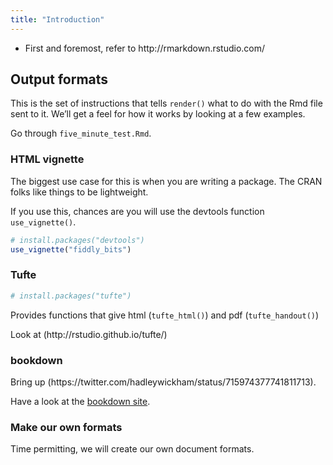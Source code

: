 ```yaml
---
title: "Introduction"
---
```


* First and foremost, refer to http://rmarkdown.rstudio.com/

## Output formats

This is the set of instructions that tells `render()` what to do with the Rmd file sent to it. We'll get a feel for how it works by looking at a few examples. 

Go through `five_minute_test.Rmd`.
  
### HTML vignette

The biggest use case for this is when you are writing a package. The CRAN folks like things to be lightweight.

If you use this, chances are you will use the devtools function `use_vignette()`.

```r
# install.packages("devtools")
use_vignette("fiddly_bits")
```

### Tufte

```r
# install.packages("tufte")
```

Provides functions that give html (`tufte_html()`) and pdf (`tufte_handout()`)

Look at (http://rstudio.github.io/tufte/)

### bookdown

Bring up (https://twitter.com/hadleywickham/status/715974377741811713).

Have a look at the [bookdown site](https://bookdown.org/).

### Make our own formats

Time permitting, we will create our own document formats.


